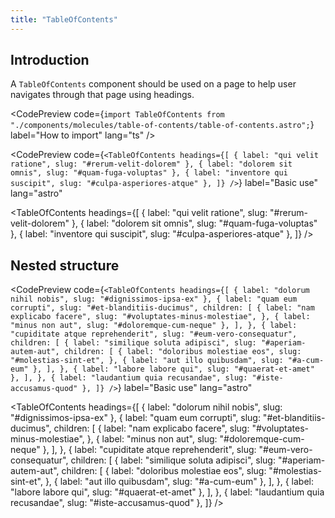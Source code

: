 ```yaml
---
title: "TableOfContents"
---
```



## Introduction

A `TableOfContents` component should be used on a page to help user navigates through that page using headings.

<CodePreview
  code={`import TableOfContents from "./components/molecules/table-of-contents/table-of-contents.astro";`}
  label="How to import"
  lang="ts"
/>

<CodePreview
  code={`<TableOfContents
    headings={[
      { label: "qui velit ratione", slug: "#rerum-velit-dolorem" },
      { label: "dolorem sit omnis", slug: "#quam-fuga-voluptas" },
      { label: "inventore qui suscipit", slug: "#culpa-asperiores-atque" },
    ]}
/>`}
  label="Basic use"
  lang="astro"
>
  <TableOfContents
    headings={[
      { label: "qui velit ratione", slug: "#rerum-velit-dolorem" },
      { label: "dolorem sit omnis", slug: "#quam-fuga-voluptas" },
      { label: "inventore qui suscipit", slug: "#culpa-asperiores-atque" },
    ]}
  />
</CodePreview>

## Nested structure

<CodePreview
  code={`<TableOfContents
    headings={[
      { label: "dolorum nihil nobis", slug: "#dignissimos-ipsa-ex" },
      {
        label: "quam eum corrupti",
        slug: "#et-blanditiis-ducimus",
        children: [
          {
            label: "nam explicabo facere",
            slug: "#voluptates-minus-molestiae",
          },
          { label: "minus non aut", slug: "#doloremque-cum-neque" },
        ],
      },
      {
        label: "cupiditate atque reprehenderit",
        slug: "#eum-vero-consequatur",
        children: [
          {
            label: "similique soluta adipisci",
            slug: "#aperiam-autem-aut",
            children: [
              {
                label: "doloribus molestiae eos",
                slug: "#molestias-sint-et",
              },
              { label: "aut illo quibusdam", slug: "#a-cum-eum" },
            ],
          },
          { label: "labore labore qui", slug: "#quaerat-et-amet" },
        ],
      },
      { label: "laudantium quia recusandae", slug: "#iste-accusamus-quod" },
    ]}
/>`}
  label="Basic use"
  lang="astro"
>
  <TableOfContents
    headings={[
      { label: "dolorum nihil nobis", slug: "#dignissimos-ipsa-ex" },
      {
        label: "quam eum corrupti",
        slug: "#et-blanditiis-ducimus",
        children: [
          {
            label: "nam explicabo facere",
            slug: "#voluptates-minus-molestiae",
          },
          { label: "minus non aut", slug: "#doloremque-cum-neque" },
        ],
      },
      {
        label: "cupiditate atque reprehenderit",
        slug: "#eum-vero-consequatur",
        children: [
          {
            label: "similique soluta adipisci",
            slug: "#aperiam-autem-aut",
            children: [
              {
                label: "doloribus molestiae eos",
                slug: "#molestias-sint-et",
              },
              { label: "aut illo quibusdam", slug: "#a-cum-eum" },
            ],
          },
          { label: "labore labore qui", slug: "#quaerat-et-amet" },
        ],
      },
      { label: "laudantium quia recusandae", slug: "#iste-accusamus-quod" },
    ]}
  />
</CodePreview>
